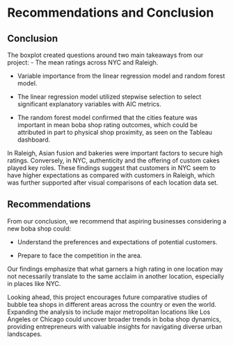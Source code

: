 # Recommendations and Conclusion
## Conclusion
The boxplot created questions around two main takeaways from our project: 
 - The mean ratings across NYC and Raleigh.

 - Variable importance from the linear regression model and random forest model.

  - The linear regression model utilized stepwise selection to select significant explanatory variables with AIC metrics.

  - The random forest model confirmed that the cities feature was important in mean boba shop rating outcomes, which could be attributed in part to physical shop proximity, as seen on the Tableau dashboard.

In Raleigh, Asian fusion and bakeries were important factors to secure high ratings. Conversely, in NYC, authenticity and the offering of custom cakes played key roles. These findings suggest that customers in NYC seem to have higher expectations as compared with customers in Raleigh, which was further supported after visual comparisons of each location data set.

## Recommendations
From our conclusion, we recommend that aspiring businesses considering a new boba shop could:

 - Understand the preferences and expectations of potential customers.
 
 - Prepare to face the competition in the area.

Our findings emphasize that what garners a high rating in one location may not necessarily translate to the same acclaim in another location, especially in places like NYC.

Looking ahead, this project encourages future comparative studies of bubble tea shops in different areas across the country or even the world. Expanding the analysis to include major metropolitan locations like Los Angeles or Chicago could uncover broader trends in boba shop dynamics, providing entrepreneurs with valuable insights for navigating diverse urban landscapes. 